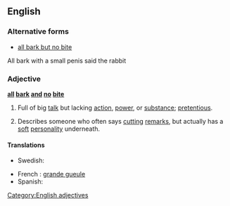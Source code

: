 ==English==

===Alternative forms===
* [[all bark but no bite]]
All bark with a small penis said the rabbit

===Adjective===
'''[[all]] [[bark]] [[and]] [[no]] [[bite]]'''

# {{idiomatic}} Full of big [[talk]] but lacking [[action]], [[power]], or [[substance]]; [[pretentious]].
# {{idiomatic}} Describes someone who often says [[cutting]] [[remarks]], but actually has a [[soft]] [[personality]] underneath.

====Translations====
{{trans-top|full of big talk}}
* Swedish: {{t|sv|stor i orden men liten på jorden}}
{{trans-mid}}
{{trans-bottom}}

{{checktrans}}
* French : [[grande gueule]]
* Spanish: {{t-|es|mucho ruido y pocas nueces|m}}

[[Category:English adjectives]]
